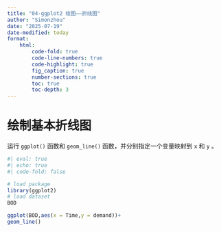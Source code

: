 ```yaml
---
title: "04-ggplot2 绘图——折线图"
author: "Simonzhou"
date: "2025-07-19"
date-modified: today
format: 
    html:
        code-fold: true
        code-line-numbers: true
        code-highlight: true
        fig_caption: true
        number-sections: true
        toc: true
        toc-depth: 3
---
```


# 绘制基本折线图

运行 `ggplot()` 函数和 `geom_line()` 函数，并分别指定一个变量映射到 `x` 和 `y` 。

```r
#| eval: true
#| echo: true
#| code-fold: false

# load package
library(ggplot2)
# load dataset
BOD

ggplot(BOD,aes(x = Time,y = demand))+
geom_line()
```